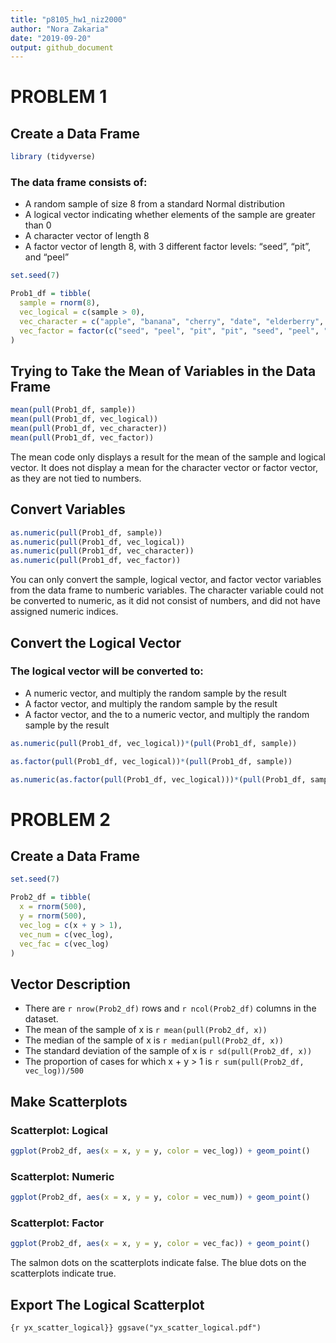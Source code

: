```yaml
---
title: "p8105_hw1_niz2000"
author: "Nora Zakaria"
date: "2019-09-20"
output: github_document
---
```


# PROBLEM 1

## Create a Data Frame

```r
library (tidyverse)
```

### The data frame consists of:
* A random sample of size 8 from a standard Normal distribution
* A logical vector indicating whether elements of the sample are greater than 0
* A character vector of length 8
* A factor vector of length 8, with 3 different factor levels: "seed", "pit", and "peel"

```r
set.seed(7)

Prob1_df = tibble(
  sample = rnorm(8),
  vec_logical = c(sample > 0), 
  vec_character = c("apple", "banana", "cherry", "date", "elderberry", "fig", "guava", "honeydew"),
  vec_factor = factor(c("seed", "peel", "pit", "pit", "seed", "peel", "seed", "seed")),
)
```

## Trying to Take the Mean of Variables in the Data Frame

```r
mean(pull(Prob1_df, sample))
mean(pull(Prob1_df, vec_logical))
mean(pull(Prob1_df, vec_character))
mean(pull(Prob1_df, vec_factor))
```

The mean code only displays a result for the mean of the sample and logical vector. It does not display a mean for the character vector or factor vector, as they are not tied to numbers. 

## Convert Variables

```r
as.numeric(pull(Prob1_df, sample))
as.numeric(pull(Prob1_df, vec_logical))
as.numeric(pull(Prob1_df, vec_character))
as.numeric(pull(Prob1_df, vec_factor))
```

You can only convert the sample, logical vector, and factor vector variables from the data frame to numberic variables. The character variable could not be converted to numeric, as it did not consist of numbers, and did not have assigned numeric indices.

## Convert the Logical Vector

### The logical vector will be converted to:
* A numeric vector, and multiply the random sample by the result
* A factor vector, and multiply the random sample by the result
* A factor vector, and the to a numeric vector, and multiply the random sample by the result

```r
as.numeric(pull(Prob1_df, vec_logical))*(pull(Prob1_df, sample))

as.factor(pull(Prob1_df, vec_logical))*(pull(Prob1_df, sample))

as.numeric(as.factor(pull(Prob1_df, vec_logical)))*(pull(Prob1_df, sample))
```


# PROBLEM 2

## Create a Data Frame

```r
set.seed(7)

Prob2_df = tibble(
  x = rnorm(500),
  y = rnorm(500),
  vec_log = c(x + y > 1),
  vec_num = c(vec_log),
  vec_fac = c(vec_log)
)
```

## Vector Description
* There are `r nrow(Prob2_df)` rows and `r ncol(Prob2_df)` columns in the dataset.
* The mean of the sample of x is `r mean(pull(Prob2_df, x))`
* The median of the sample of x is `r median(pull(Prob2_df, x))`
* The standard deviation of the sample of x is `r sd(pull(Prob2_df, x))`
* The proportion of cases for which x + y > 1 is `r sum(pull(Prob2_df, vec_log))/500`

## Make Scatterplots

### Scatterplot: Logical
```r
ggplot(Prob2_df, aes(x = x, y = y, color = vec_log)) + geom_point()
```

### Scatterplot: Numeric
```r
ggplot(Prob2_df, aes(x = x, y = y, color = vec_num)) + geom_point()
```

### Scatterplot: Factor
```r
ggplot(Prob2_df, aes(x = x, y = y, color = vec_fac)) + geom_point()
```

The salmon dots on the scatterplots indicate false. The blue dots on the scatterplots indicate true.

## Export The Logical Scatterplot
```{r yx_scatter_logical}}
ggsave("yx_scatter_logical.pdf")
```

